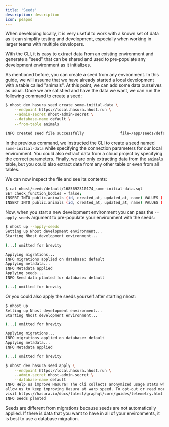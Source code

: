 ```yaml
---
title: 'Seeds'
description: description
icon: peapod
---
```


When developing locally, it is very useful to work with a known set of data as it can simplify testing and development, especially when working in larger teams with multiple developers.

With the CLI, it is easy to extract data from an existing environment and generate a "seed" that can be shared and used to pre-populate any development environment as it initializes.

As mentioned before, you can create a seed from any environment. In this guide, we will assume that we have already started a local development with a table called "animals". At this point, we can add some data ourselves as usual. Once we are satisfied and have the data we want, we can run the following command to create a seed:

```bash
$ nhost dev hasura seed create some-initial-data \
    --endpoint https://local.hasura.nhost.run \
    --admin-secret nhost-admin-secret \
    --database-name default \
    --from-table animals

INFO created seed file successfully                file=/app/seeds/default/1685692310174_some-initial-data.sql
```

<Info>In the previous command, we instructed the CLI to create a seed named `some-initial-data` while specifying the connection parameters for our local environment. You could also extract data from a cloud project by specifying the correct parameters. Finally, we are only extracting data from the `animals` table, but you could also extract data from any other table or even from all tables.</Info>

We can now inspect the file and see its contents:

```bash
$ cat nhost/seeds/default/1685692310174_some-initial-data.sql
SET check_function_bodies = false;
INSERT INTO public.animals (id, created_at, updated_at, name) VALUES ('d50ff2e8-ec2a-496b-a2e6-a50eecccdb16', '2023-05-16 14:01:59.072576+00', '2023-05-16 14:01:59.072576+00', 'dog');
INSERT INTO public.animals (id, created_at, updated_at, name) VALUES ('8224ec02-6fed-48ff-8c06-6c36298d0fd0', '2023-05-16 14:02:06.300074+00', '2023-05-16 14:02:06.300074+00', 'cat');
```

Now, when you start a new development environment you can pass the `--apply-seeds` argument to pre-populate your environment with the seeds:

```bash
$ nhost up --apply-seeds
Setting up Nhost development environment...
Starting Nhost development environment...

(...) omitted for brevity

Applying migrations...
INFO migrations applied on database: default
Applying metadata...
INFO Metadata applied
Applying seeds...
INFO Seed data planted for database: default

(...) omitted for brevity
```

Or you could also apply the seeds yourself after starting nhost:

```bash
$ nhost up
Setting up Nhost development environment...
Starting Nhost development environment...

(...) omitted for brevity

Applying migrations...
INFO migrations applied on database: default
Applying metadata...
INFO Metadata applied

(...) omitted for brevity

$ nhost dev hasura seed apply \
    --endpoint https://local.hasura.nhost.run \
    --admin-secret nhost-admin-secret \
    --database-name default
INFO Help us improve Hasura! The cli collects anonymized usage stats which
allow us to keep improving Hasura at warp speed. To opt-out or read more,
visit https://hasura.io/docs/latest/graphql/core/guides/telemetry.html
INFO Seeds planted
```

<Info>Seeds are different from migrations because seeds are not automatically applied. If there is data that you want to have in all of your environments, it is best to use a database migration.</Info>

